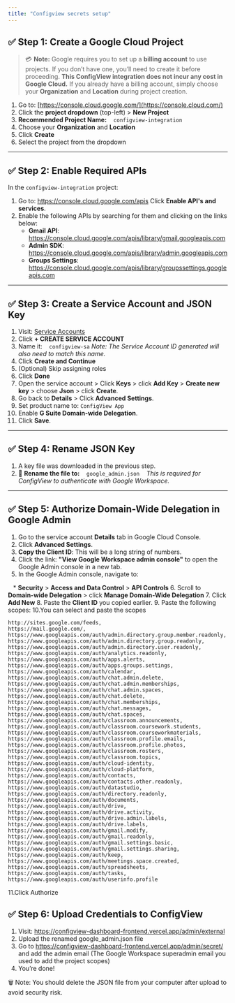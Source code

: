 ```yaml
---
title: "Configview secrets setup"
---
```


## ✅ Step 1: Create a Google Cloud Project

> 💳 **Note:** Google requires you to set up a **billing account** to use projects.
> If you don’t have one, you’ll need to create it before proceeding.
> **This ConfigView integration does not incur any cost in Google Cloud.**
> If you already have a billing account, simply choose your **Organization** and **Location** during project creation.

1. Go to: [https://console.cloud.google.com/](https://console.cloud.com/)
2. Click the **project dropdown** (top-left) \> **New Project**
3. **Recommended Project Name:**
      `configview-integration`
4. Choose your **Organization** and **Location**
5. Click **Create**
6. Select the project from the dropdown

---

## ✅ Step 2: Enable Required APIs

In the `configview-integration` project:

1. Go to: https://console.cloud.google.com/apis
   Click **Enable API's and services**.
2. Enable the following APIs by searching for them and clicking on the links below:
   - **Gmail API**: https://console.cloud.google.com/apis/library/gmail.googleapis.com
   - **Admin SDK**: https://console.cloud.google.com/apis/library/admin.googleapis.com
   - **Groups Settings**: https://console.cloud.google.com/apis/library/groupssettings.googleapis.com

---

## ✅ Step 3: Create a Service Account and JSON Key

 1. Visit: [Service Accounts](https://console.cloud.google.com/iam-admin/serviceaccounts)
 2. Click **\+ CREATE SERVICE ACCOUNT**
 3. Name it:
       `configview-sa`
    _Note: The Service Account ID generated will also need to match this name._
 4. Click **Create and Continue**
 5. (Optional) Skip assigning roles
 6. Click **Done**
 7. Open the service account \> Click **Keys** \> click **Add Key** \> **Create new key** \> choose **Json** \> click **Create**.
 8. Go back to **Details** \> Click **Advanced Settings**.
 9. Set product name to: `ConfigView App`
10. Enable **G Suite Domain-wide Delegation**.
11. Click **Save**.

---

## ✅ Step 4: Rename JSON Key

1. A key file was downloaded in the previous step.
2. 🔁 **Rename the file to:**
      `google_admin.json`
      _This is required for ConfigView to authenticate with Google Workspace._

---

## ✅ Step 5: Authorize Domain-Wide Delegation in Google Admin

1. Go to the service account **Details** tab in Google Cloud Console.
2. Click **Advanced Settings**.
3. **Copy the Client ID**: This will be a long string of numbers.
4. Click the link: **"View Google Workspace admin console"** to open the Google Admin console in a new tab.
5. In the Google Admin console, navigate to:

   \* **Security** \> **Access and Data Control** \> **API Controls**
6. Scroll to **Domain-wide Delegation** \> click **Manage Domain-Wide Delegation**
7. Click **Add New**
8. Paste the **Client ID** you copied earlier.
9. Paste the following scopes:
10.You can select and paste the scopes

```text
http://sites.google.com/feeds,
https://mail.google.com/,
https://www.googleapis.com/auth/admin.directory.group.member.readonly,
https://www.googleapis.com/auth/admin.directory.group.readonly,
https://www.googleapis.com/auth/admin.directory.user.readonly,
https://www.googleapis.com/auth/analytics.readonly,
https://www.googleapis.com/auth/apps.alerts,
https://www.googleapis.com/auth/apps.groups.settings,
https://www.googleapis.com/auth/calendar,
https://www.googleapis.com/auth/chat.admin.delete,
https://www.googleapis.com/auth/chat.admin.memberships,
https://www.googleapis.com/auth/chat.admin.spaces,
https://www.googleapis.com/auth/chat.delete,
https://www.googleapis.com/auth/chat.memberships,
https://www.googleapis.com/auth/chat.messages,
https://www.googleapis.com/auth/chat.spaces,
https://www.googleapis.com/auth/classroom.announcements,
https://www.googleapis.com/auth/classroom.coursework.students,
https://www.googleapis.com/auth/classroom.courseworkmaterials,
https://www.googleapis.com/auth/classroom.profile.emails,
https://www.googleapis.com/auth/classroom.profile.photos,
https://www.googleapis.com/auth/classroom.rosters,
https://www.googleapis.com/auth/classroom.topics,
https://www.googleapis.com/auth/cloud-identity,
https://www.googleapis.com/auth/cloud-platform,
https://www.googleapis.com/auth/contacts,
https://www.googleapis.com/auth/contacts.other.readonly,
https://www.googleapis.com/auth/datastudio,
https://www.googleapis.com/auth/directory.readonly,
https://www.googleapis.com/auth/documents,
https://www.googleapis.com/auth/drive,
https://www.googleapis.com/auth/drive.activity,
https://www.googleapis.com/auth/drive.admin.labels,
https://www.googleapis.com/auth/drive.labels,
https://www.googleapis.com/auth/gmail.modify,
https://www.googleapis.com/auth/gmail.readonly,
https://www.googleapis.com/auth/gmail.settings.basic,
https://www.googleapis.com/auth/gmail.settings.sharing,
https://www.googleapis.com/auth/keep,
https://www.googleapis.com/auth/meetings.space.created,
https://www.googleapis.com/auth/spreadsheets,
https://www.googleapis.com/auth/tasks,
https://www.googleapis.com/auth/userinfo.profile
```

11.Click Authorize

## ✅ Step 6: Upload Credentials to ConfigView

1. Visit: https://configview-dashboard-frontend.vercel.app/admin/external
2. Upload the renamed google_admin.json file
3. Go to https://configview-dashboard-frontend.vercel.app/admin/secret/
   and add the admin email (The Google Workspace superadmin email you used to add the project scopes)
4. You’re done\!

🗑️ Note: You should delete the JSON file from your computer after upload to avoid security risk.